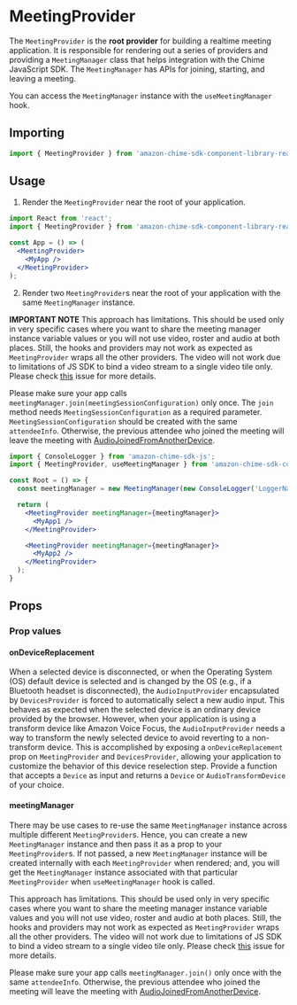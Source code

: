 
<Meta title="SDK Providers/MeetingProvider" />

# MeetingProvider

The `MeetingProvider` is the **root provider** for building a realtime meeting application. It is responsible for rendering out a series of providers and providing a `MeetingManager` class that helps integration with the Chime JavaScript SDK. The `MeetingManager` has APIs for joining, starting, and leaving a meeting.

You can access the `MeetingManager` instance with the `useMeetingManager` hook.

## Importing

```jsx
import { MeetingProvider } from 'amazon-chime-sdk-component-library-react';
```

## Usage

1. Render the `MeetingProvider` near the root of your application.

```jsx
import React from 'react';
import { MeetingProvider } from 'amazon-chime-sdk-component-library-react';

const App = () => (
  <MeetingProvider>
    <MyApp />
  </MeetingProvider>
);
```

2. Render two `MeetingProvider`s near the root of your application with the same `MeetingManager` instance.

**IMPORTANT NOTE**
This approach has limitations. This should be used only in very specific cases where you want to share the meeting manager instance
variable values or you will not use video, roster and audio at both places. Still, the hooks and providers may not work as expected as `MeetingProvider` wraps all the other providers.
The video will not work due to limitations of JS SDK to bind a video stream to a single video tile only. Please check <a target="_blank" href="https://github.com/aws/amazon-chime-sdk-component-library-react/issues/492#issuecomment-846317339">this</a> issue for more details.

Please make sure your app calls `meetingManager.join(meetingSessionConfiguration)` only once. The `join` method needs `MeetingSessionConfiguration` as a required parameter. `MeetingSessionConfiguration` should be created with the same `attendeeInfo`.
Otherwise, the previous attendee who joined the meeting will leave the meeting with <a target="_blank" href="https://aws.github.io/amazon-chime-sdk-js/enums/meetingsessionstatuscode.html#audiojoinedfromanotherdevice">AudioJoinedFromAnotherDevice</a>.

```jsx
import { ConsoleLogger } from 'amazon-chime-sdk-js';
import { MeetingProvider, useMeetingManager } from 'amazon-chime-sdk-component-library-react';

const Root = () => {
  const meetingManager = new MeetingManager(new ConsoleLogger('LoggerName'));

  return (
    <MeetingProvider meetingManager={meetingManager}>
      <MyApp1 />
    </MeetingProvider>

    <MeetingProvider meetingManager={meetingManager}>
      <MyApp2 />
    </MeetingProvider>
  );
}
```

## Props

<Props of={MeetingProvider} />

### Prop values

#### onDeviceReplacement

When a selected device is disconnected, or when the Operating System (OS) default device is selected and is changed by the OS (e.g., if a Bluetooth headset is disconnected),
the `AudioInputProvider` encapsulated by `DevicesProvider` is forced to automatically select a new audio input. This behaves as expected when the selected device is an ordinary device provided by the browser.
However, when your application is using a transform device like Amazon Voice Focus, the `AudioInputProvider` needs a way to transform the newly selected device to avoid reverting to a non-transform device.
This is accomplished by exposing a `onDeviceReplacement` prop on `MeetingProvider` and `DevicesProvider`, allowing your application to customize the behavior of this device reselection step.
Provide a function that accepts a `Device` as input and returns a `Device` or `AudioTransformDevice` of your choice.

#### meetingManager

There may be use cases to re-use the same `MeetingManager` instance across multiple different `MeetingProvider`s.
Hence, you can create a new `MeetingManager` instance and then pass it as a prop to your `MeetingProvider`s. If not passed,
a new `MeetingManager` instance will be created internally with each `MeetingProvider` when rendered; and,
you will get the `MeetingManager` instance associated with that particular `MeetingProvider` when `useMeetingManager` hook is called.

This approach has limitations. This should be used only in very specific cases where you want to share the meeting manager instance
variable values and you will not use video, roster and audio at both places. Still, the hooks and providers may not work as expected as `MeetingProvider` wraps all the other providers.
The video will not work due to limitations of JS SDK to bind a video stream to a single video tile only. Please check <a target="_blank" href="https://github.com/aws/amazon-chime-sdk-component-library-react/issues/492#issuecomment-846317339">this</a> issue for more details.

Please make sure your app calls `meetingManager.join()` only once with the same `attendeeInfo`.
Otherwise, the previous attendee who joined the meeting will leave the meeting with <a target="_blank" href="https://aws.github.io/amazon-chime-sdk-js/enums/meetingsessionstatuscode.html#audiojoinedfromanotherdevice">AudioJoinedFromAnotherDevice</a>.
